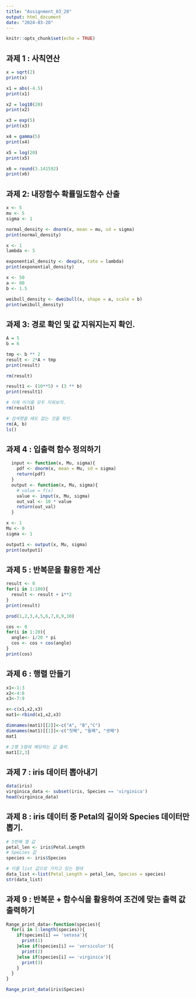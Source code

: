 ```yaml
---
title: "Assignment_03_20"
output: html_document
date: "2024-03-20"
---
```


```r
knitr::opts_chunk$set(echo = TRUE)
```

## 과제 1 : 사칙연산

```r
x = sqrt(2)
print(x)
```

```r
x1 = abs(-4.5)
print(x1)
```

```r
x2 = log10(20)
print(x2)
```

```r
x3 = exp(5)
print(x3)
```

```r
x4 = gamma(5)
print(x4)
```

```r
x5 = log(20)
print(x5)
```

```r
x6 = round(3.141592)
print(x6)
```

## 과제 2: 내장함수 확률밀도함수 산출

```r
x <- 5
mu <- 5
sigma <- 1

normal_density <- dnorm(x, mean = mu, sd = sigma)
print(normal_density)
```

```r
x <- 1
lambda <- 5

exponential_density <- dexp(x, rate = lambda)
print(exponential_density)
```

```r
x <- 50
a <- 80
b <- 1.5

weibull_density <- dweibull(x, shape = a, scale = b)
print(weibull_density)
```

## 과제 3: 경로 확인 및 값 지워지는지 확인.

```r
A = 5
b = 6

tmp <- b ** 2
result <- 2*A + tmp 
print(result)

rm(result)
```

```r
result1 <- (10**5) + (3 ** b)
print(result1)

# 이제 이거를 모두 지워보자.
rm(result1)

# 검색했을 때도 없는 것을 확인. 
rm(A, b)
ls()
```

## 과제 4 : 입출력 함수 정의하기 

``` r
  input <- function(x, Mu, sigma){
    pdf <- dnorm(x, mean = Mu, sd = sigma)
    return(pdf)
  }
  output <- function(x, Mu, sigma){
    # value = f(x)
    value <- input(x, Mu, sigma)
    out_val <- 10 * value
    return(out_val)
  }
```

```r
x <- 1
Mu <- 0
sigma <- 1

output1 <- output(x, Mu, sigma)
print(output1)
```

## 과제 5 : 반복문을 활용한 계산

```r

result <- 0
for(i in 1:100){
  result <- result + i**2
}
print(result)
```

```r
prod(1,2,3,4,5,6,7,8,9,10)
```

```r
cos <- 0
for(i in 1:20){
  angle<- i/20 * pi
  cos <- cos + cos(angle)
}
print(cos)
```

## 과제 6 : 행렬 만들기

```r

x1<-1:3
x2<-4:6
x3<-7:9

x<-c(x1,x2,x3)
mat1<-rbind(x1,x2,x3)

dimnames(mat1)[[2]]<-c("A", "B","C")
dimnames(mat1)[[1]]<-c("첫째", "둘째", "셋째")
mat1

# 2행 3열에 해당하는 값 출력. 
mat1[2,3]
```

## 과제 7 : iris 데이터 뽑아내기

```r

data(iris)
virginica_data <- subset(iris, Species == 'virginica')
head(virginica_data)
```

## 과제 8 : iris 데이터 중 Petal의 길이와 Species 데이터만 뽑기.

```r
# 3번째 열 값
petal_len <- iris$Petal.Length
# Species 값
species <- iris$Species

# 이를 list 값으로 가지고 있는 형태
data_list <-list(Petal_Length = petal_len, Species = species)
str(data_list)
```

## 과제 9 : 반복문 + 함수식을 활용하여 조건에 맞는 출력 값 출력하기 

```r
Range_print_data<-function(species){
  for(i in 1:length(species)){
    if(species[i] == 'setosa'){
      print(1) 
    }else if(species[i] == 'versicolor'){
      print(2)
    }else if(species[i] == 'virginica'){
      print(3)
    }
  }
}

Range_print_data(iris$Species)
```
